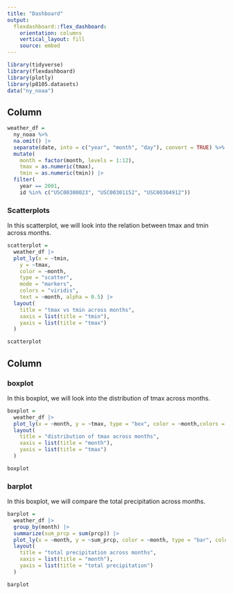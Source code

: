 ```yaml
---
title: "Dashboard"
output: 
  flexdashboard::flex_dashboard:
    orientation: columns
    vertical_layout: fill
    source: embed
---
```


```r
library(tidyverse)
library(flexdashboard)
library(plotly)
library(p8105.datasets)
data("ny_noaa")
```


## Column {data-width="650"}

```r
weather_df = 
  ny_noaa %>% 
  na.omit() |> 
  separate(date, into = c("year", "month", "day"), convert = TRUE) %>% 
  mutate(
    month = factor(month, levels = 1:12),
    tmax = as.numeric(tmax),
    tmin = as.numeric(tmin)) |> 
  filter(
    year == 2001,
    id %in% c("USC00300023", "USC00301152", "USC00304912"))
```



### Scatterplots

In this scatterplot, we will look into the relation between tmax and tmin across months.

```r
scatterplot = 
  weather_df |> 
  plot_ly(x = ~tmin,
    y = ~tmax,
    color = ~month,
    type = "scatter",
    mode = "markers",
    colors = "viridis",
    text = ~month, alpha = 0.5) |> 
  layout(
    title = "tmax vs tmin across months",
    xaxis = list(title = "tmin"),
    yaxis = list(title = "tmax")
  )

scatterplot

```

## Column {data-width="350"}

### boxplot
In this boxplot, we will look into the distribution of tmax across months.
```r
boxplot = 
  weather_df |> 
  plot_ly(x = ~month, y = ~tmax, type = "box", color = ~month,colors = "viridis") %>%
  layout(
    title = "distribution of tmax across months",
    xaxis = list(title = "month"),
    yaxis = list(title = "tmax")
  )

boxplot
```

### barplot
In this boxplot, we will compare the total precipitation across months.
```r
barplot = 
  weather_df |> 
  group_by(month) |> 
  summarize(sum_prcp = sum(prcp)) |> 
  plot_ly(x = ~month, y = ~sum_prcp, color = ~month, type = "bar", colors = "viridis") |> 
  layout(
    title = "total precipitation across months",
    xaxis = list(title = "month"),
    yaxis = list(title = "total precipitation")
  )

barplot

```
